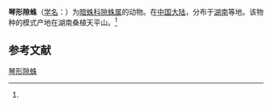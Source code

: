 {{Speciesbox
| name = 琴形隙蛛
| status = 
| status_system = 
| image = 
| genus = Coelotes
| species = lyratus
| authority = (Wang et al, 1990)<ref name='id14090'>{{cite web| url =http://www.bioinfo.cn/db05/BjdwSpecies.php?action=view&id=14090| title =琴形隙蛛| work =《中国动物物种编目数据库》| publisher =中国科学院微生物研究所| author =中国科学院动物研究所| accessdate =2009-04-28| deadurl =yes| archiveurl =https://web.archive.org/web/20160305062024/http://www.bioinfo.cn/db05/BjdwSpecies.php?action=view&id=14090| archivedate =2016-03-05}}</ref>
}}

'''琴形隙蛛'''（[[学名|学名]]：{{lang|la|''Coelotes lyratus''}}）为[[暗蛛科|暗蛛科]][[隙蛛属|隙蛛属]]的动物。在[[中国大陆|中国大陆]]，分布于[[湖南|湖南]]等地。该物种的模式产地在湖南桑植天平山。<ref name='id14090'/>

== 参考文献 ==
{{reflist}}

{{Wikispecies|Coelotes lyratus}}

[[Category:隙蛛属|琴形隙蛛]]


{{蜘蛛小作品}}